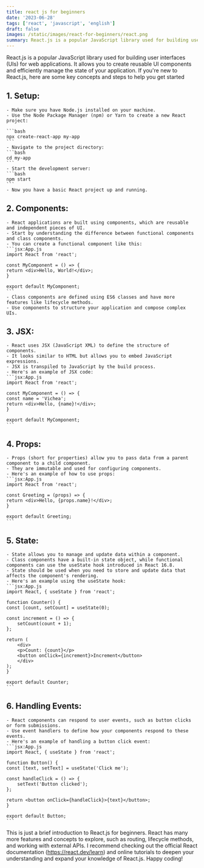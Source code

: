 ```yaml
---
title: react js for beginners
date: '2023-06-28'
tags: ['react', 'javascript', 'english']
draft: false
images: /static/images/react-for-beginners/react.png
summary: React.js is a popular JavaScript library used for building user interfaces (UIs) for web applications. It allows you to create reusable UI components and efficiently manage the state of your application. If you're new to React.js, here are some key concepts and steps to help you get started
---
```


React.js is a popular JavaScript library used for building user interfaces (UIs) for web applications. It allows you to create reusable UI components and efficiently manage the state of your application. If you're new to React.js, here are some key concepts and steps to help you get started

## 1. Setup:

    - Make sure you have Node.js installed on your machine.
    - Use the Node Package Manager (npm) or Yarn to create a new React project:

    ```bash
    npx create-react-app my-app
    ```
    - Navigate to the project directory:
    ```bash
    cd my-app
    ```
    - Start the development server:
    ```bash
    npm start
    ```
    - Now you have a basic React project up and running.

## 2. Components:

    - React applications are built using components, which are reusable and independent pieces of UI.
    - Start by understanding the difference between functional components and class components.
    - You can create a functional component like this:
    ```jsx:App.js
    import React from 'react';

    const MyComponent = () => {
    return <div>Hello, World!</div>;
    }

    export default MyComponent;
    ```
    - Class components are defined using ES6 classes and have more features like lifecycle methods.
    - Use components to structure your application and compose complex UIs.

## 3. JSX:

    - React uses JSX (JavaScript XML) to define the structure of components.
    - It looks similar to HTML but allows you to embed JavaScript expressions.
    - JSX is transpiled to JavaScript by the build process.
    - Here's an example of JSX code:
    ```jsx:App.js
    import React from 'react';

    const MyComponent = () => {
    const name = 'Vichea';
    return <div>Hello, {name}!</div>;
    }

    export default MyComponent;
    ```

## 4. Props:

    - Props (short for properties) allow you to pass data from a parent component to a child component.
    - They are immutable and used for configuring components.
    - Here's an example of how to use props:
    ```jsx:App.js
    import React from 'react';

    const Greeting = (props) => {
    return <div>Hello, {props.name}!</div>;
    }

    export default Greeting;
    ```

## 5. State:

    - State allows you to manage and update data within a component.
    - Class components have a built-in state object, while functional components can use the useState hook introduced in React 16.8.
    - State should be used when you need to store and update data that affects the component's rendering.
    - Here's an example using the useState hook:
    ```jsx:App.js
    import React, { useState } from 'react';

    function Counter() {
    const [count, setCount] = useState(0);

    const increment = () => {
        setCount(count + 1);
    };

    return (
        <div>
        <p>Count: {count}</p>
        <button onClick={increment}>Increment</button>
        </div>
    );
    }

    export default Counter;
    ```

## 6. Handling Events:

    - React components can respond to user events, such as button clicks or form submissions.
    - Use event handlers to define how your components respond to these events.
    - Here's an example of handling a button click event:
    ```jsx:App.js
    import React, { useState } from 'react';

    function Button() {
    const [text, setText] = useState('Click me');

    const handleClick = () => {
        setText('Button clicked');
    };

    return <button onClick={handleClick}>{text}</button>;
    }

    export default Button;
    ```

This is just a brief introduction to React.js for beginners. React has many more features and concepts to explore, such as routing, lifecycle methods, and working with external APIs. I recommend checking out the official React documentation (https://react.dev/learn) and online tutorials to deepen your understanding and expand your knowledge of React.js. Happy coding!
